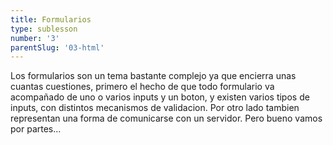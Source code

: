 ```yaml
---
title: Formularios
type: sublesson
number: '3'
parentSlug: '03-html'
---
```


Los formularios son un tema bastante complejo ya que encierra unas cuantas
cuestiones, primero el hecho de que todo formulario va acompañado de uno o
varios inputs y un boton, y existen varios tipos de inputs, con distintos
mecanismos de validacion. Por otro lado tambien representan una forma de
comunicarse con un servidor. Pero bueno vamos por partes...
